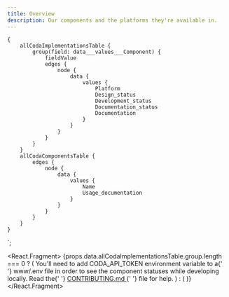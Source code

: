 ```yaml
---
title: Overview
description: Our components and the platforms they're available in.
---
```



    {
        allCodaImplementationsTable {
            group(field: data___values___Component) {
                fieldValue
                edges {
                    node {
                        data {
                            values {
                                Platform
                                Design_status
                                Development_status
                                Documentation_status
                                Documentation
                            }
                        }
                    }
                }
            }
        }
        allCodaComponentsTable {
            edges {
                node {
                    data {
                        values {
                            Name
                            Usage_documentation
                        }
                    }
                }
            }
        }
    }
`;

<React.Fragment>
    {props.data.allCodaImplementationsTable.group.length === 0 ? (
        <Alert type="warning" title="Where are the components?">
            You'll need to add <InlineCode>CODA_API_TOKEN</InlineCode> environment variable to a{' '}
            <InlineCode>www/.env</InlineCode> file in order to see the component statuses while
            developing locally. Read the{' '}
            <a
                href="https://github.com/thumbtack/thumbprint/blob/master/CONTRIBUTING.md"
                target="_blank"
                rel="noopener noreferrer"
            >
                CONTRIBUTING.md
            </a>{' '}
            file for help.
        </Alert>
    ) : (
        <ComponentOverview initialFilter={props.location.state.initialFilter} data={props.data} />
    )}
</React.Fragment>
